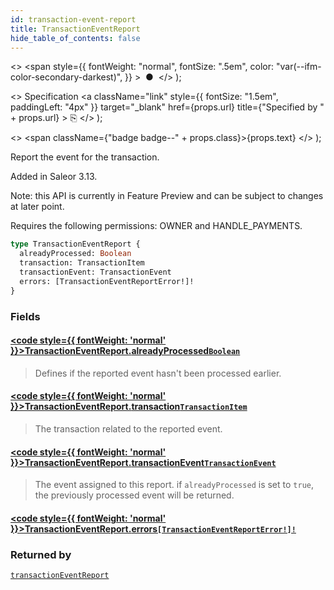 ```yaml
---
id: transaction-event-report
title: TransactionEventReport
hide_table_of_contents: false
---
```


  <>
    <span
      style={{
        fontWeight: "normal",
        fontSize: ".5em",
        color: "var(--ifm-color-secondary-darkest)",
      }}
    >
      &nbsp;●&nbsp;
    </span>
  </>
);

  <>
    Specification
    <a
      className="link"
      style={{ fontSize: "1.5em", paddingLeft: "4px" }}
      target="\_blank"
      href={props.url}
      title={"Specified by " + props.url}
    >
      ⎘
    </a>
  </>
);

  <>
    <span className={"badge badge--" + props.class}>{props.text}</span>
  </>
);

Report the event for the transaction.

Added in Saleor 3.13.

Note: this API is currently in Feature Preview and can be subject to changes at later point.

Requires the following permissions: OWNER and HANDLE_PAYMENTS.

```graphql
type TransactionEventReport {
  alreadyProcessed: Boolean
  transaction: TransactionItem
  transactionEvent: TransactionEvent
  errors: [TransactionEventReportError!]!
}
```

### Fields

#### [<code style={{ fontWeight: 'normal' }}>TransactionEventReport.<b>alreadyProcessed</b></code>](#)<Bullet />[`Boolean`](../../api-reference/miscellaneous/scalars/boolean) <Badge class="secondary" text="scalar"/> <Badge class="secondary" text="miscellaneous"/>

> Defines if the reported event hasn't been processed earlier.

#### [<code style={{ fontWeight: 'normal' }}>TransactionEventReport.<b>transaction</b></code>](#)<Bullet />[`TransactionItem`](../../api-reference/payments/objects/transaction-item) <Badge class="secondary" text="object"/> <Badge class="secondary" text="payments"/>

> The transaction related to the reported event.

#### [<code style={{ fontWeight: 'normal' }}>TransactionEventReport.<b>transactionEvent</b></code>](#)<Bullet />[`TransactionEvent`](../../api-reference/payments/objects/transaction-event) <Badge class="secondary" text="object"/> <Badge class="secondary" text="payments"/>

> The event assigned to this report. if `alreadyProcessed` is set to `true`, the previously processed event will be returned.

#### [<code style={{ fontWeight: 'normal' }}>TransactionEventReport.<b>errors</b></code>](#)<Bullet />[`[TransactionEventReportError!]!`](../../api-reference/miscellaneous/objects/transaction-event-report-error) <Badge class="secondary" text="non-null"/> <Badge class="secondary" text="object"/> <Badge class="secondary" text="miscellaneous"/>

>

### Returned by

[`transactionEventReport`](../../api-reference/payments/mutations/transaction-event-report) <Badge class="secondary" text="mutation"/>
